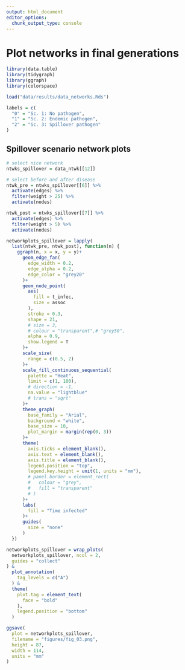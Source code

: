 ```yaml
---
output: html_document
editor_options: 
  chunk_output_type: console
---
```


# Plot networks in final generations

```r
library(data.table)
library(tidygraph)
library(ggraph)
library(colorspace)
```

```r
load("data/results/data_networks.Rds")
```

```r
labels = c(
  "0" = "Sc. 1: No pathogen",
  "1" = "Sc. 2: Endemic pathogen",
  "2" = "Sc. 3: Spillover pathogen"
)
```

## Spillover scenario network plots

```r
# select nice network
ntwks_spillover = data_ntwk[[12]]

# select before and after disease
ntwk_pre = ntwks_spillover[[6]] %>% 
  activate(edges) %>% 
  filter(weight > 25) %>% 
  activate(nodes)

ntwk_post = ntwks_spillover[[7]] %>% 
  activate(edges) %>% 
  filter(weight > 5) %>% 
  activate(nodes)
```

```r
networkplots_spillover = lapply(
  list(ntwk_pre, ntwk_post), function(n) {
    ggraph(n, x = x, y = y)+
      geom_edge_fan(
        edge_width = 0.2,
        edge_alpha = 0.2,
        edge_color = "grey20"
      )+
      geom_node_point(
        aes(
          fill = t_infec, 
          size = assoc
        ),
        stroke = 0.3,
        shape = 21,
        # size = 3,
        # colour = "transparent",# "grey50",
        alpha = 0.9,
        show.legend = T
      )+
      scale_size(
        range = c(0.5, 2)
      )+
      scale_fill_continuous_sequential(
        palette = "Heat",
        limit = c(1, 100),
        # direction = -1,
        na.value = "lightblue"
        # trans = "sqrt"
      )+
      theme_graph(
        base_family = "Arial",
        background = "white",
        base_size = 10,
        plot_margin = margin(rep(0, 3))
      )+
      theme(
        axis.ticks = element_blank(),
        axis.text = element_blank(),
        axis.title = element_blank(),
        legend.position = "top",
        legend.key.height = unit(1, units = "mm"),
        # panel.border = element_rect(
        #   colour = "grey",
        #   fill = "transparent"
        # )
      )+
      labs(
        fill = "Time infected"
      )+
      guides(
        size = "none"
      )
  })

networkplots_spillover = wrap_plots(
  networkplots_spillover, ncol = 2,
  guides = "collect"
) &
  plot_annotation(
    tag_levels = c("A")
  ) &
  theme(
    plot.tag = element_text(
      face = "bold"
    ),
    legend.position = "bottom"
  )
```

```r
ggsave(
  plot = networkplots_spillover,
  filename = "figures/fig_03.png",
  height = 87,
  width = 114,
  units = "mm"
)
```

